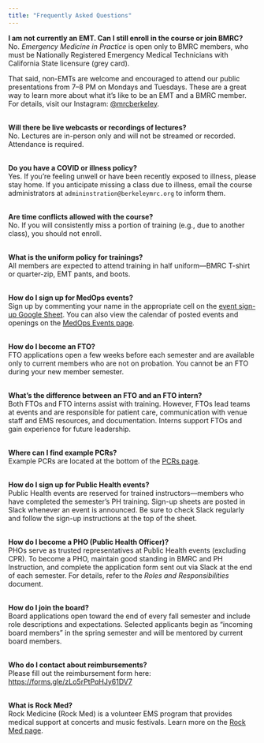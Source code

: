 ```yaml
---
title: "Frequently Asked Questions"
---
```


__I am not currently an EMT. Can I still enroll in the course or join BMRC?__ <br>
No. *Emergency Medicine in Practice* is open only to BMRC members, who must be Nationally Registered Emergency Medical Technicians with California State licensure (grey card).

That said, non-EMTs are welcome and encouraged to attend our public presentations from 7–8 PM on Mondays and Tuesdays. These are a great way to learn more about what it’s like to be an EMT and a BMRC member. For details, visit our Instagram: [@mrcberkeley](https://www.instagram.com/mrcberkeley/).

<br>
__Will there be live webcasts or recordings of lectures?__ <br>
No. Lectures are in-person only and will not be streamed or recorded. Attendance is required.

<br>
__Do you have a COVID or illness policy?__ <br>
Yes. If you're feeling unwell or have been recently exposed to illness, please stay home. If you anticipate missing a class due to illness, email the course administrators at `admininstration@berkeleymrc.org` to inform them.

<br>
__Are time conflicts allowed with the course?__ <br>
No. If you will consistently miss a portion of training (e.g., due to another class), you should not enroll.

<br>
__What is the uniform policy for trainings?__ <br>
All members are expected to attend training in half uniform—BMRC T-shirt or quarter-zip, EMT pants, and boots.

<br>
__How do I sign up for MedOps events?__ <br>
Sign up by commenting your name in the appropriate cell on the [event sign-up Google Sheet](). You can also view the calendar of posted events and openings on the [MedOps Events page](medopsevents.html).

<br>
__How do I become an FTO?__ <br>
FTO applications open a few weeks before each semester and are available only to current members who are not on probation. You cannot be an FTO during your new member semester.

<br>
__What’s the difference between an FTO and an FTO intern?__ <br>
Both FTOs and FTO interns assist with training. However, FTOs lead teams at events and are responsible for patient care, communication with venue staff and EMS resources, and documentation. Interns support FTOs and gain experience for future leadership.

<br>
__Where can I find example PCRs?__ <br>
Example PCRs are located at the bottom of the [PCRs page](pcrs.html).

<br>
__How do I sign up for Public Health events?__ <br>
Public Health events are reserved for trained instructors—members who have completed the semester’s PH training. Sign-up sheets are posted in Slack whenever an event is announced. Be sure to check Slack regularly and follow the sign-up instructions at the top of the sheet.

<br>
__How do I become a PHO (Public Health Officer)?__ <br>
PHOs serve as trusted representatives at Public Health events (excluding CPR). To become a PHO, maintain good standing in BMRC and PH Instruction, and complete the application form sent out via Slack at the end of each semester. For details, refer to the *Roles and Responsibilities* document.

<br>
__How do I join the board?__ <br>
Board applications open toward the end of every fall semester and include role descriptions and expectations. Selected applicants begin as “incoming board members” in the spring semester and will be mentored by current board members.

<br>
__Who do I contact about reimbursements?__ <br>
Please fill out the reimbursement form here: [https://forms.gle/zLo5rPtPqHJy61DV7](https://forms.gle/zLo5rPtPqHJy61DV7)

<br>
__What is Rock Med?__ <br>
Rock Medicine (Rock Med) is a volunteer EMS program that provides medical support at concerts and music festivals. Learn more on the [Rock Med page](rockmed.html).
